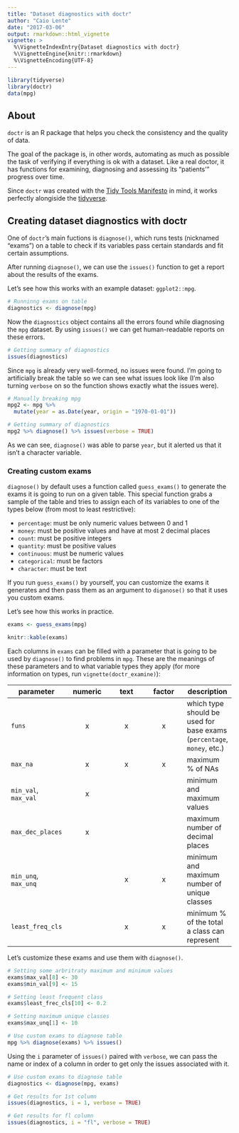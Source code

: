 ```yaml
---
title: "Dataset diagnostics with doctr"
author: "Caio Lente"
date: "2017-03-06"
output: rmarkdown::html_vignette
vignette: >
  %\VignetteIndexEntry{Dataset diagnostics with doctr}
  %\VignetteEngine{knitr::rmarkdown}
  %\VignetteEncoding{UTF-8}
---
```


```r
library(tidyverse)
library(doctr)
data(mpg)
```

## About

`doctr` is an R package that helps you check the consistency and the
quality of data.

The goal of the package is, in other words, automating as much as
possible the task of verifying if everything is ok with a dataset.
Like a real doctor, it has functions for examining, diagnosing and
assessing its "patients'" progress over time.

Since `doctr` was created with the [Tidy Tools Manifesto](https://cran.r-project.org/web/packages/tidyverse/vignettes/manifesto.html) in mind,
it works perfectly alongiside the [tidyverse](https://github.com/tidyverse).

## Creating dataset diagnostics with doctr

One of `doctr`'s main fuctions is `diagnose()`, which runs tests
(nicknamed "exams") on a table to check if its variables pass certain
standards and fit certain assumptions.

After running `diagnose()`, we can use the `issues()` function
to get a report about the results of the exams.

Let's see how this works with an example dataset: `ggplot2::mpg`.

```r
# Runninng exams on table
diagnostics <- diagnose(mpg)
```

Now the `diagnostics` object contains all the errors found while diagnosing
the `mpg` dataset. By using `issues()` we can get human-readable reports on these
errors.

```r
# Getting summary of diagnostics
issues(diagnostics)
```

Since `mpg` is already very well-formed, no issues were found. I'm going
to artificially break the table so we can see what issues look like (I'm
also turning `verbose` on so the function shows exactly what the issues were).

```r
# Manually breaking mpg
mpg2 <- mpg %>%
  mutate(year = as.Date(year, origin = "1970-01-01"))

# Getting summary of diagnostics
mpg2 %>% diagnose() %>% issues(verbose = TRUE)
```

As we can see, `diagnose()` was able to parse `year`, but it alerted us
that it isn't a character variable.

### Creating custom exams

`diagnose()` by default uses a function called `guess_exams()` to generate
the exams it is going to run on a given table. This special function
grabs a sample of the table and tries to assign each of its variables to
one of the types below (from most to least restrictive):

* `percentage`: must be only numeric values between 0 and 1
* `money`: must be positive values and have at most 2 decimal places
* `count`: must be positive integers
* `quantity`: must be positive values
* `continuous`: must be numeric values
* `categorical`: must be factors
* `character`: must be text

If you run `guess_exams()` by yourself, you can customize the exams it
generates and then pass them as an argument to `diganose()` so that it uses
you custom exams.

Let's see how this works in practice.

```r
exams <- guess_exams(mpg)
```

```r
knitr::kable(exams)
```

Each columns in `exams` can be filled with a parameter that is going to be
used by `diagnose()` to find problems in `mpg`. These are the meanings of these
parameters and to what variable types they apply (for more information on
types, run `vignette(doctr_examine)`):

| parameter | numeric | text | factor | description |
|---|:---:|:---:|:---:|---|
| `funs` | x | x | x | which type should be used for base exams (`percentage`, `money`, etc.) |
| `max_na` | x | x | x | maximum % of NAs |
| `min_val`, `max_val` | x |  |  | minimum and maximum values |
| `max_dec_places` | x |  |  | maximum number of decimal places |
| `min_unq`, `max_unq` |  | x | x | minimum and maximum number of unique classes |
| `least_freq_cls` |  | x | x | minimum % of the total a class can represent |

Let's customize these exams and use them with `diagnose()`.

```r
# Setting some arbritraty maximum and minimum values
exams$max_val[8] <- 30
exams$min_val[9] <- 15

# Setting least frequent class
exams$least_frec_cls[10] <- 0.2

# Setting maximum unique classes
exams$max_unq[1] <- 10

# Use custom exams to diagnose table
mpg %>% diagnose(exams) %>% issues()
```

Using the `i` parameter of `issues()` paired with `verbose`,
we can pass the name or index of a column in order to get only
the issues associated with it.

```r
# Use custom exams to diagnose table
diagnostics <- diagnose(mpg, exams)

# Get results for 1st column
issues(diagnostics, i = 1, verbose = TRUE)

# Get results for fl column
issues(diagnostics, i = "fl", verbose = TRUE)
```
